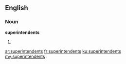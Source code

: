 ==English==

===Noun===
'''superintendents'''

# {{plural of|superintendent}}

[[ar:superintendents]]
[[fr:superintendents]]
[[ku:superintendents]]
[[my:superintendents]]